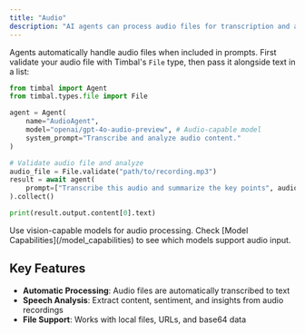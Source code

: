 ```yaml
---
title: "Audio"
description: "AI agents can process audio files for transcription and analysis using speech-to-text capabilities"
---
```


Agents automatically handle audio files when included in prompts. First validate your audio file with Timbal's `File` type, then pass it alongside text in a list:

```python
from timbal import Agent
from timbal.types.file import File

agent = Agent(
    name="AudioAgent",
    model="openai/gpt-4o-audio-preview", # Audio-capable model
    system_prompt="Transcribe and analyze audio content."
)

# Validate audio file and analyze
audio_file = File.validate("path/to/recording.mp3")
result = await agent(
    prompt=["Transcribe this audio and summarize the key points", audio_file]
).collect()

print(result.output.content[0].text)
```

<Warning>
Use vision-capable models for audio processing. Check [Model Capabilities](/model_capabilities) to see which models support audio input.
</Warning>

## Key Features

- **Automatic Processing**: Audio files are automatically transcribed to text
- **Speech Analysis**: Extract content, sentiment, and insights from audio recordings
- **File Support**: Works with local files, URLs, and base64 data
